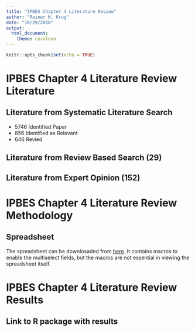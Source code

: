 ```yaml
---
title: "IPBES Chapter 4 Literature Review"
author: "Rainer M. Krug"
date: "10/29/2018"
output: 
  html_document: 
    theme: cerulean
---
```


```r
knitr::opts_chunk$set(echo = TRUE)
```

# IPBES Chapter 4 Literature Review Literature

## Literature from Systematic Literature Search
* 5746 Identified Paper
* 856 Identified as Relevant
* 646 Revied

## Literature from Review Based Search (29)

## Literature from Expert Opinion (152)

# IPBES Chapter 4 Literature Review Methodology

## Spreadsheet
The spreadsheet can be downlosaded from [here]("data/Scenarios_Review_Chapter 4_2.0.3.xlsm"). It contains macros to enable the multiselect fields, but the macros are not essential in viewing the spreadsheet itself.


# IPBES Chapter 4 Literature Review Results

## Link to R package with results